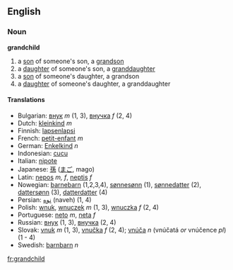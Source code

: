 ==English==
===Noun===
'''grandchild'''

#a [[son]] of someone's son, a [[grandson]]
#a [[daughter]] of someone's son, a [[granddaughter]]
#a [[son]] of someone's daughter, a grandson
#a [[daughter]] of someone's daughter, a granddaughter

====Translations====
* Bulgarian: [[внук]] ''m'' (1, 3), [[внучка]] ''f'' (2, 4)
*Dutch: [[kleinkind]] ''m''
*Finnish: [[lapsenlapsi]]
*French: [[petit-enfant]] ''m''
*German: [[Enkelkind]] ''n''
*Indonesian: [[cucu]]
*Italian: [[nipote]]
*Japanese: [[孫]] ([[まご]], mago)
*Latin: [[nepos]] ''m, f'', [[neptis]] ''f''
*Nowegian: [[barnebarn]] (1,2,3,4), [[sønnesønn]] (1), [[sønnedatter]] (2), [[dattersønn]] (3), [[datterdatter]] (4)
*Persian: [[نوه]] (naveh) (1, 4)
*Polish: [[wnuk]], [[wnuczek]] ''m'' (1, 3), [[wnuczka]] ''f'' (2, 4)
*Portuguese:  [[neto]] ''m'', [[neta]] ''f''
*Russian: [[внук]] (1, 3), [[внучка]] (2, 4)
*Slovak: [[vnuk]] ''m'' (1, 3), [[vnučka]] ''f'' (2, 4); [[vnúča]] ''n'' (vnúčatá ''or'' vnúčence ''pl'') (1 - 4)
*Swedish: [[barnbarn]] ''n''
[[fr:grandchild]]